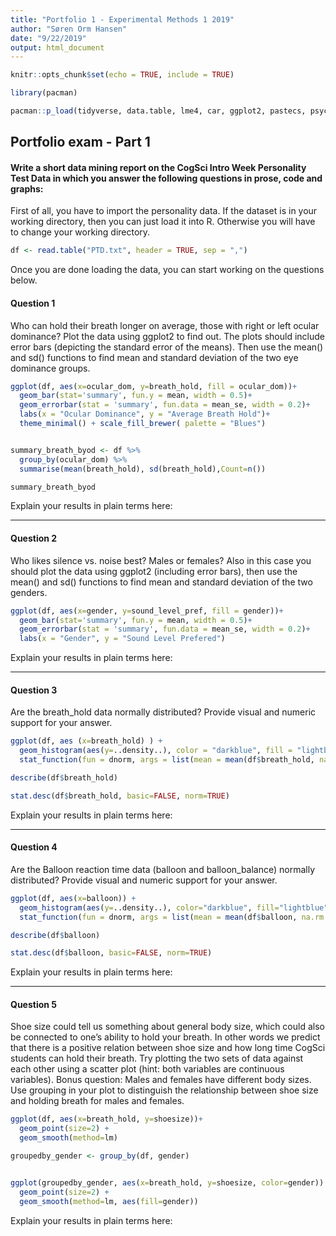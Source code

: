 ```yaml
---
title: "Portfolio 1 - Experimental Methods 1 2019"
author: "Søren Orm Hansen"
date: "9/22/2019"
output: html_document
---
```


```r
knitr::opts_chunk$set(echo = TRUE, include = TRUE)

library(pacman)

pacman::p_load(tidyverse, data.table, lme4, car, ggplot2, pastecs, psych)

```


## Portfolio exam - Part 1

#### Write a short data mining report on the CogSci Intro Week Personality Test Data in which you answer the following questions in prose, code and graphs:

First of all, you have to import the personality data. If the dataset is in your working directory, then you can just load it into R. Otherwise you will have to change your working directory.

```r
df <- read.table("PTD.txt", header = TRUE, sep = ",")

```

Once you are done loading the data, you can start working on the questions below.

#### Question 1

Who can hold their breath longer on average, those with right or left ocular dominance? Plot the data using ggplot2 to find out. The plots should include error bars (depicting the standard error of the means). Then use the mean() and sd() functions to find mean and standard deviation of the two eye dominance groups.


```r
ggplot(df, aes(x=ocular_dom, y=breath_hold, fill = ocular_dom))+
  geom_bar(stat='summary', fun.y = mean, width = 0.5)+
  geom_errorbar(stat = 'summary', fun.data = mean_se, width = 0.2)+
  labs(x = "Ocular Dominance", y = "Average Breath Hold")+
  theme_minimal() + scale_fill_brewer( palette = "Blues")


summary_breath_byod <- df %>% 
  group_by(ocular_dom) %>% 
  summarise(mean(breath_hold), sd(breath_hold),Count=n())

summary_breath_byod

```

Explain your results in plain terms here: 

---

#### Question 2

Who likes silence vs. noise best? Males or females? Also in this case you should plot the data using ggplot2 (including error bars), then use the mean() and sd() functions to find mean and standard deviation of the two genders.

```r
ggplot(df, aes(x=gender, y=sound_level_pref, fill = gender))+
  geom_bar(stat='summary', fun.y = mean, width = 0.5)+
  geom_errorbar(stat = 'summary', fun.data = mean_se, width = 0.2)+
  labs(x = "Gender", y = "Sound Level Prefered")


```

Explain your results in plain terms here: 

---

#### Question 3

Are the breath_hold data normally distributed? Provide visual and numeric support for your answer.

```r
ggplot(df, aes (x=breath_hold) ) + 
  geom_histogram(aes(y=..density..), color = "darkblue", fill = "lightblue", binwidth = 5) +
  stat_function(fun = dnorm, args = list(mean = mean(df$breath_hold, na.rm = TRUE), sd = sd(df$breath_hold, na.rm = TRUE)), colour = "black", size = 1)

describe(df$breath_hold)

stat.desc(df$breath_hold, basic=FALSE, norm=TRUE)

```


Explain your results in plain terms here: 

---

#### Question 4

Are the Balloon reaction time data (balloon and balloon_balance) normally distributed? Provide visual and numeric support for your answer.

```r
ggplot(df, aes(x=balloon)) +
  geom_histogram(aes(y=..density..), color="darkblue", fill="lightblue", binwidth = 5)+
  stat_function(fun = dnorm, args = list(mean = mean(df$balloon, na.rm = TRUE), sd = sd(df$balloon, na.rm = TRUE)), colour = "black", size = 1)

describe(df$balloon)

stat.desc(df$balloon, basic=FALSE, norm=TRUE)

```


Explain your results in plain terms here: 

---

#### Question 5

Shoe size could tell us something about general body size, which could also be connected to one's ability to hold your breath. In other words we predict that there is a positive relation between shoe size and how long time CogSci students can hold their breath. Try plotting the two sets of data against each other using a scatter plot (hint: both variables are continuous variables). Bonus question: Males and females have different body sizes. Use grouping in your plot to distinguish the relationship between shoe size and holding breath for males and females.

```r
ggplot(df, aes(x=breath_hold, y=shoesize))+
  geom_point(size=2) + 
  geom_smooth(method=lm)


```

```r
groupedby_gender <- group_by(df, gender)


ggplot(groupedby_gender, aes(x=breath_hold, y=shoesize, color=gender)) +
  geom_point(size=2) +
  geom_smooth(method=lm, aes(fill=gender))


```


Explain your results in plain terms here: 




